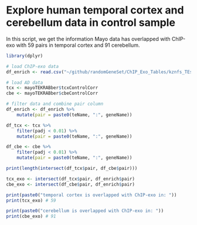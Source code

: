 # Explore human temporal cortex and cerebellum data in control sample

In this script, we get the information Mayo data has overlapped with ChIP-exo with 59 pairs in temporal cortex and 91 cerebellum.

```r
library(dplyr)

# load ChIP-exo data
df_enrich <- read.csv("~/github/randomGeneSet/ChIP_Exo_Tables/kznfs_TEs_ChIP_exo_modified.csv")

# load AD data
tcx <- mayoTEKRABber$tcxControlCorr
cbe <- mayoTEKRABber$cbeControlCorr

# filter data and combine pair column
df_enrich <- df_enrich %>%
    mutate(pair = paste0(teName, ":", geneName))

df_tcx <- tcx %>%
    filter(padj < 0.01) %>%
    mutate(pair = paste0(teName, ":", geneName))

df_cbe <- cbe %>%
    filter(padj < 0.01) %>%
    mutate(pair = paste0(teName, ":", geneName))

print(length(intersect(df_tcx$pair, df_cbe$pair)))

```

```r
tcx_exo <- intersect(df_tcx$pair, df_enrich$pair)
cbe_exo <- intersect(df_cbe$pair, df_enrich$pair)

print(paste0("temporal cortex is overlapped with ChIP-exo in: "))
print(tcx_exo) # 59

print(paste0("cerebellum is overlapped with ChIP-exo in: "))
print(cbe_exo) # 91
```
